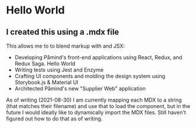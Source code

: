 
# Hello World
## I created this using a .mdx file

This allows me to to blend markup with and JSX:

<div style={{ 
    border: `1px solid ${theme.palette.portfolio.altGrey}`,
    padding: theme.spacing(8),
    borderRadius: theme.shape.borderRadius
  }}>
  <ExperienceBlock 
    avatar={`${process.env.PUBLIC_URL}/images/pamind.jpg`}
    company="Påmind AB"
    position="Front-end developer"
    details={["Stockhom, Sweden", "May 2019 - August 2021"]}
  >
    <ul>
      <li>
        Developing Påmind's front-end applications using React, Redux, and Redux
        Saga. Hello World
      </li>
      <li>Writing tests using Jest and Enzyme</li>
      <li>
        Crafting UI components and molding the design system using Storybook.js
        &amp; Material UI
      </li>
      <li>Architected Påmind's new "Supplier Web" application</li>
    </ul>
  </ExperienceBlock>
</div>

As of writing (2021-08-30) I am currently mapping each MDX to a string (that matches their filename) and use that to load the component, but in the future I would ideally like to dynamically import the MDX files. Still haven't figured out how to do that as of writing.